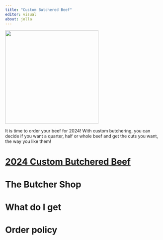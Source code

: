 ```yaml
---
title: "Custom Butchered Beef"
editor: visual
about: jolla
---
```


![](images/steaks.jpg){width="300"}

It is time to order your beef for 2024! With custom butchering, you can decide if you want a quarter, half or whole beef and get the cuts you want, the way you like them!

# [2024 Custom Butchered Beef](https://walkerbicentennial.github.io/pricing.qmd)

# The Butcher Shop

# What do I get

# Order policy
